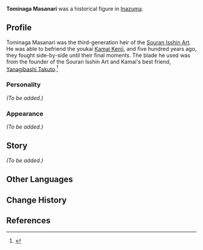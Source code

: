 {{Character Infobox
|type             = Mentioned
|image            = 
|realname         = <!-- Optional, if different from in-game name -->
|deceased         = Past
|region           = Inazuma
|affiliation      = 
|title            = 

|ancestry         = <!-- Clan/family -->
|father           = 
|mother           = 
|spouse           = 
|sibling          = 
|child            = 
|relative         = 

|voiceEN          = 
|voiceCN          = 
|voiceJP          = 
|voiceKR          = 
|dialoguereward   = 
}}
'''Tominaga Masanari''' was a historical figure in [[Inazuma]].

==Profile==
<!-- Detailed story/lore information goes here. -->
Tominaga Masanari was the third-generation heir of the [[Souran Isshin Art]]. He was able to befriend the youkai [[Kamai Kenji]], and five hundred years ago, they fought side-by-side until their final moments. The blade he used was from the founder of the Souran Isshin Art and Kamai's best friend, [[Yanagibashi Takuto]].<ref>{{Ref/Quest|The Currents of Life}}</ref>

===Personality===
''(To be added.)''

===Appearance===
''(To be added.)''

==Story==
''(To be added.)''
<!--
==Trivia==
Unhide if a Note is used on the page. (See Asase Hibiki's page for an example usage.)
==Notes==
{{Reflist|note=1}}
-->
==Other Languages==
{{Other Languages|default_hidden=1
|en      = Tominaga Masanari
|zhs     = 富永正也
|zhs_rm  = Fùyǒng Zhèngyě
|zht     = 富永正也
|zht_rm  = Fùyǒng Zhèngyě
|ja      = 富永正也
|ja_rm   = Tominaga Masanari
|ko      = 토미나가 마사나리
|ko_rm   = Tominaga Masanari
|es      = Tominaga Masanari
|fr      = Tominaga Masanari
|ru      = Томинага Масанари
|th      = Tominaga Masanari
|vi      = Tominaga Masanari
|de      = Tominaga Masanari
|id      = Tominaga Masanari
|pt      = Tominaga Masanari
|tr      = Tominaga Masanari
|it      = Tominaga Masanari
}}

==Change History==
{{Change History|introduced=3.3}}

==References==
{{Reflist}}